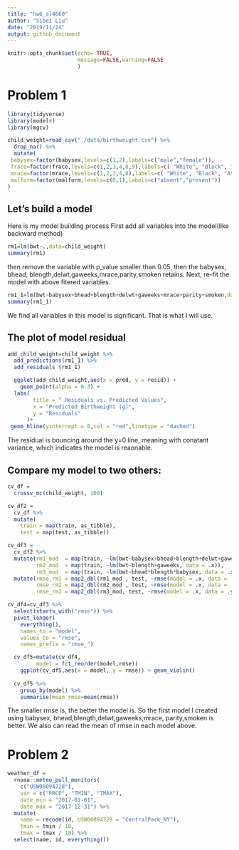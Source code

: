 ```yaml
---
title: "hw6_sl4660"
author: "Sibei Liu"
date: "2019/11/24"
output: github_document
---
```



```r
knitr::opts_chunk$set(echo= TRUE,
                      message=FALSE,warning=FALSE
                      )
```
# Problem 1


```r
library(tidyverse)
library(modelr)
library(mgcv)
```

```r
child_weight=read_csv("./data/birthweight.csv") %>% 
  drop_na() %>% 
  mutate(
 babysex=factor(babysex,levels=c(1,2),labels=c("male","female")),
 frace=factor(frace,levels=c(1,2,3,4,8,9),labels=c( "White", "Black", "Asian", "Puerto Rican","Other", "Unknown")),
 mrace=factor(mrace,levels=c(1,2,3,4,8),labels=c( "White", "Black", "Asian", "Puerto Rican","Other")),
 malform=factor(malform,levels=c(0,1),labels=c("absent","present"))
)
```

## Let's build a model
Here is my model building process
First add all variables into the model(like backward method)
```r
rm1=lm(bwt~.,data=child_weight)
summary(rm1)
```
then remove the variable with p_value smaller than 0.05, then the babysex, bhead, blength,delwt,gaweeks,mrace,parity,smoken retains. Next, re-fit the model with above fitered variables.

```r
rm1_1=lm(bwt~babysex+bhead+blength+delwt+gaweeks+mrace+parity+smoken,data=child_weight)
summary(rm1_1)
```
We find all variables in this model is significant.
That is what I will use.

## The plot of model residual

```r
add_child_weight=child_weight %>% 
  add_predictions(rm1_1) %>% 
  add_residuals (rm1_1) 

  ggplot(add_child_weight,aes(x = pred, y = resid)) + 
    geom_point(alpha = 0.3) +
  labs(
        title = " Residuals vs. Predicted Values",
        x = "Predicted Birthweight (g)",
        y = "Residuals"
      )+
 geom_hline(yintercept = 0,col = "red",linetype = "dashed")
```

The residual is bouncing around the y=0 line, meaning with conatant variance, which indicates the model is reaonable.

## Compare my model to two others:

```r
cv_df = 
  crossv_mc(child_weight, 100)
```

```r
cv_df2 =
  cv_df %>% 
  mutate(
    train = map(train, as_tibble),
    test = map(test, as_tibble))

cv_df3 = 
  cv_df2 %>% 
  mutate(rm1_mod  = map(train, ~lm(bwt~babysex+bhead+blength+delwt+gaweeks+mrace+parity+smoken, data = .x)),
         rm2_mod  = map(train, ~lm(bwt~blength+gaweeks, data = .x)),
         rm3_mod  = map(train, ~lm(bwt~bhead*blength*babysex, data = .x))) %>% 
  mutate(rmse_rm1 = map2_dbl(rm1_mod , test, ~rmse(model = .x, data = .y)),
         rmse_rm2 = map2_dbl(rm2_mod , test, ~rmse(model = .x, data = .y)),
         rmse_rm3 = map2_dbl(rm3_mod, test, ~rmse(model = .x, data = .y)))
```

```r
cv_df4=cv_df3 %>% 
  select(starts_with("rmse")) %>% 
  pivot_longer(
    everything(),
    names_to = "model", 
    values_to = "rmse",
    names_prefix = "rmse_") 

  cv_df5=mutate(cv_df4,
         model = fct_reorder(model,rmse))
    ggplot(cv_df5,aes(x = model, y = rmse)) + geom_violin()
    
  cv_df5 %>% 
    group_by(model) %>% 
    summarise(mean_rmse=mean(rmse))
```

The smaller rmse is, the better the model is. So the first model I created using babysex, bhead,blength,delwt,gaweeks,mrace, parity,smoken is better. We also can read the mean of rmse in each model above. 

# Problem 2
```r
weather_df = 
  rnoaa::meteo_pull_monitors(
    c("USW00094728"),
    var = c("PRCP", "TMIN", "TMAX"), 
    date_min = "2017-01-01",
    date_max = "2017-12-31") %>%
  mutate(
    name = recode(id, USW00094728 = "CentralPark_NY"),
    tmin = tmin / 10,
    tmax = tmax / 10) %>%
  select(name, id, everything())
```
